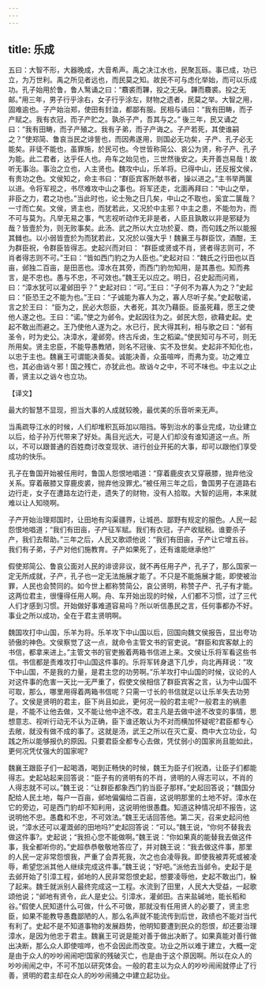 ```yaml
---
---
---
```

title: 乐成
---



五曰：大智不形，大器晚成，大音希声。禹之决江水也，民聚瓦砾。事已成，功已立，为万世利。禹之所见者远也，而民莫之知。故民不可与虑化举始，而可以乐成功。孔子始用於鲁，鲁人鹥诵之曰：“麛裘而韠，投之无戾。韠而麛裘。投之无邮。”用三年，男子行乎涂右，女子行乎涂左，财物之遗者，民莫之举。大智之用，固难逾也。子产始治郑，使田有封洫，都鄙有服。民相与诵曰：“我有田畴，而子产赋之。我有衣冠，而子产贮之。孰杀子产，吾其与之。” 後三年，民又诵之曰：“我有田畴，而子产殖之。我有子弟，而子产诲之。子产若死，其使谁嗣之？”使郑简、鲁哀当民之诽訾也，而因弗遂用，则国必无功矣，子产、孔子必无能矣。非徒不能也，虽罪施，於民可也。今世皆称简公、哀公为贤，称子产、孔子为能。此二君者，达乎任人也。舟车之始见也，三世然後安之。夫开善岂易哉！故听无事治。事治之立也，人主贤也。魏攻中山，乐羊将。已得中山，还反报文侯，有贵功之色。文侯知之，命主书曰：“群臣宾客所献书者，操以进之。”主书举两箧以进。令将军视之，书尽难攻中山之事也。将军还走，北面再拜曰：“中山之举，非臣之力，君之功也。”当此时也，论士殆之日几矣，中山之不取也，奚宜二箧哉？一寸而亡矣。文侯，贤主也，而犹若此，又况於中主邪？中主之患，不能勿为，而不可与莫为。凡举无易之事，气志视听动作无非是者，人臣且孰敢以非是邪疑为哉？皆壹於为，则无败事矣。此汤、武之所以大立功於夏、商，而句践之所以能报其雠也。以小弱皆壹於为而犹若此，又况於以强大乎！魏襄王与群臣饮，酒酣，王为群臣祝，令群臣皆得志。史起兴而对曰： “群臣或贤或不肖，贤者得志则可，不肖者得志则不可。”王曰：“皆如西门豹之为人臣也。”史起对曰：“魏氏之行田也以百亩，邺独二百亩，是田恶也。漳水在其旁，而西门豹勿知用，是其愚也。知而弗言，是不忠也。愚与不忠，不可效也。”魏王无以应之。明日，召史起而问焉，曰：“漳水犹可以灌邺田乎？” 史起对曰：“可。”王曰：“子何不为寡人为之？”史起曰：“臣恐王之不能为也。”王曰：“子诚能为寡人为之，寡人尽听子矣。”史起敬诺，言之於王曰： “臣为之，民必大怨臣，大者死，其次乃藉臣。臣虽死藉，愿王之使他人遂之也。王曰：“诺。”使之为邺令。史起因往为之。邺民大怨，欲藉史起。史起不敢出而避之。王乃使他人遂为之。水已行，民大得其利，相与歌之曰：“邺有圣令，时为史公。决漳水，灌邺旁。终古斥卤，生之稻粱。”使民知可与不可，则无所用矣。贤主忠臣，不能导愚教陋，则名不冠後、实不及世矣。史起非不知化也，以忠于主也。魏襄王可谓能决善矣。诚能决善，众虽喧哗，而弗为变。功之难立也，其必由讻々邪！国之残亡，亦犹此也。故讻々之中，不可不味也。中主以之止善，贤主以之讻々也立功。

【译文】

最大的智慧不显现，担当大事的人成就较晚，最优美的乐音听来无声。

当禹疏导江水的时候，人们却堆积瓦砾加以阻挡。等到治水的事业完成，功业建立以后，给子孙万代带来了好处。禹目光远大，可是人们却没有谁知道这一点。所以，不可以跟普通的百姓商讨改变现状、进行创业开拓的大事，却可以跟他们享受成功的快乐。

孔子在鲁国开始被任用时，鲁国人怨恨地唱道：“穿着鹿皮衣又穿蔽膝，抛弃他没关系。穿着蔽膝又穿鹿皮裘，抛弃他没罪尤。”被任用三年之后，鲁国男子在道路右边行走，女子在遭路左边行走，遗失了的财物，没有人拾取。大智的运用，本来就难以让人知晓啊。

子产开始治理郑国时，让田地有沟渠疆界，让城邑、鄙野有规定的服色。人民一起怨恨地唱道；“我们有田亩，子产征军赋。我们有衣冠，子产收赋税。谁要杀子产，我们去帮助。”三年之后，人民又歌颂他说：“我们有田亩，子产让它增五谷。我们有子弟，子产对他们施教育。子产如果死了，还有谁能继承他?”

假使郑简公、鲁哀公面对人民的诽谤非议，就不再任用子产，孔子了，那么国家一定无所成就，子产，孔子也一定无法施展才能了。不只是不能施展才能，即使被治罪，人民也会赞同的。如今世上都称赞简公，哀公贤明，称赞子产、孔子有才能。这两位君主，很懂得任用人啊。舟、车开始出现的时候，人们都不习惯，过了三代人们才感到习惯。开始做好事难道容易吗？所以听信愚民之言，任何事都办不好。事业之所以成功，全在于君主贤明啊。

魏国攻打中山国，乐羊为将。乐羊攻下中山国以后，回国向魏文侯报告，显出夸功骄傲的神色。文侯察觉了这一点，就命令主管文书的官吏说。“群臣和宾客献上的书信，都拿来进上。”主管文书的官吏搬着两箱书信进上来。文侯让乐将军看这些书信。书信都是责难攻打中山国这件事的。乐将军转身退下几步，向北再拜说：“攻下中山国，不是我的力量，是君主您的功劳啊。”乐羊攻打中山国的时候，议论的人对这件事的危害一天比一无严重了，假使文侯相信了群臣宾客之言，认为中山国不可取，那么，哪里用得着两箱书信呢？只需一寸长的书信就足以让乐羊失去功劳了。文侯是贤明的君主，臣下尚且如此，更何况一般的君主呢?一般君主的祸患是，不能不让他去做，又不能让他中途不改。君主凡是去做中途不改变的事情，思想意志、视听行动无不认为正确，臣下谁还敢认为不对而横加怀疑呢?君臣都专心去敞，就没有做不成的事了。这就是汤，武王之所以在灭亡夏、商中大立功业，勾践之所以能够报仇的原因。只要君臣全都专心去做，凭仗弱小的国家尚且能如此，更何况凭仗强大的国家呢?

魏襄王跟臣子们一起喝酒，喝到正畅快的时候，魏王为臣子们祝酒，让臣子们都能得志。史起站起来回答说：“臣子有的贤明有的不肖，贤明的人得志可以，不肖的人得志就不可以。”魏王说：“让群臣都象西门豹当臣子那样。”史起回答说；“魏国分配给人民土地，每户一百亩，邺地偏偏给二百亩，这说明那里的土地不好。漳水在它的旁边，可是西门豹却不知利用，这说明他很愚蠢。知道这种情况却不报告，这说明他不忠。愚蠢和不忠，不可效法。”魏王无话回答他。第二天，召来史起问他说，“漳水还可以灌溉邺的田地吗?”史起回答说：“可以。”魏王说，“你何不替我去做这件事?。史起说；“我担心您不能做啊。”魏王说：“你如果真的能替我去做这件事，我全都听你的。”史超恭恭敬敬地答应了，并对魏王说：“我去做这件事，那里的人民一定非常怨恨我，严重了会弄死我，次之也会凌辱我。即使我被弄死或被凌辱，希望您派其他人继续完成这件事。”魏王说；“好吧。”派他去当邺令。史起于是去邺开始了引漳工程，邺地的人民非常怨恨史起，想要凌辱他，史起不敢出门，躲了起来。魏壬就派别人最终完成这一工程。水流到了田里，人民大大受益，一起歌颂他说；“邺地有贤令，此人是史公。引漳水，灌邺田。古来盐碱地，能长稻和谷。”假使人民知道什么可做，什么不可做，那就没有任用贤人的必要了，贤主忠臣，如果不能教导愚蠢鄙陋的人，那么名声就不能流传到后世，政绩也不能对当代有利了。史起不是不知道事物的发展趋势，他明知要遭到民众的怨恨，却还要治理漳水，是因为他忠于君主。魏襄王可说是能对善于做出决断了。如果真能对善行做出决断，那么众人即使喧哗，也不会因此而改变。功业之所以难于建立，大概一定是由于众人的吵吵闹闹吧!国家的残破灭亡，也是由于这个原因啊。所以在众人的吵吵闹闹之中，不可不加以研究体会。一般的君主以为众人的吵吵闹闹就停止了行善，贤明的君主却在众人的吵吵闹捅之中建立起功业。